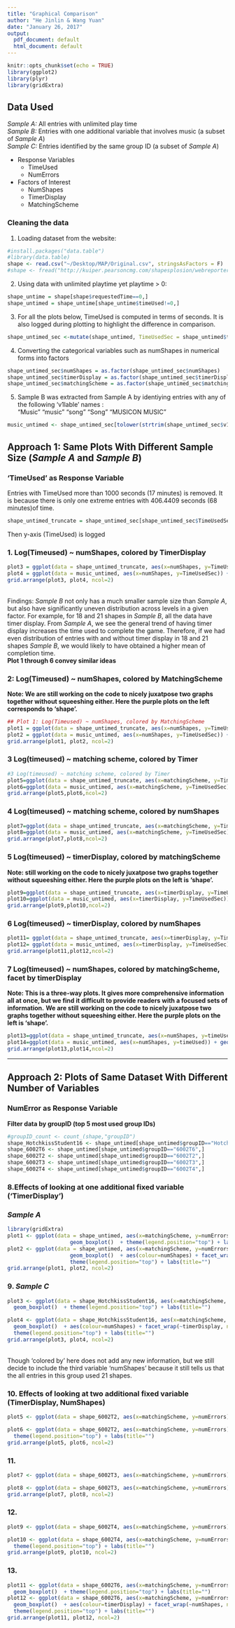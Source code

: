```yaml
---
title: "Graphical Comparison"
author: "He Jinlin & Wang Yuan"
date: "January 26, 2017"
output:
  pdf_document: default
  html_document: default
---
```


```r
knitr::opts_chunk$set(echo = TRUE)
library(ggplot2)
library(plyr)
library(gridExtra)
```

## Data Used
*Sample A:* All entries with unlimited play time  <br />
*Sample B:* Entries with one additional variable that involves music  (a subset of *Sample A*) <br />
*Sample C:* Entries identified by the same group ID (a subset of *Sample A*)

* Response Variables
    + TimeUsed 
    + NumErrors 

* Factors of Interest
    + NumShapes 
    + TimerDisplay 
    + MatchingScheme 

### Cleaning the data

1. Loading dataset from the website: 
```r
#install.packages("data.table")
#library(data.table)
shape <- read.csv("~/Desktop/MAP/Original.csv", stringsAsFactors = F)
#shape <- fread("http://kuiper.pearsoncmg.com/shapesplosion/webreporter.php?game=PerfectionFlash&groupID=&winlose=both&random=false&rows=&type=csv", stringsAsFactors = F)
```
2. Using data with unlimited playtime yet playtime > 0:
```r
shape_untime = shape[shape$requestedTime==0,]
shape_untimed = shape_untime[shape_untime$timeUsed!=0,]
```
3. For all the plots below, TimeUsed is computed in terms of seconds. It is also logged during plotting to highlight the difference in comparison. <br />

```r
shape_untimed_sec <-mutate(shape_untimed, TimeUsedSec = shape_untimed$timeUsed/1000)
```

4. Converting the categorical variables such as numShapes in numerical forms into factors
```r
shape_untimed_sec$numShapes = as.factor(shape_untimed_sec$numShapes)
shape_untimed_sec$timerDisplay = as.factor(shape_untimed_sec$timerDisplay)
shape_untimed_sec$matchingScheme = as.factor(shape_untimed_sec$matchingScheme)
```
5. Sample B was extracted from Sample A by identiying entries with any of the following 'v1lable' names : <br />
"Music" "music" "song" "Song" "MUSICON MUSIC"
```r
music_untimed <- shape_untimed_sec[tolower(strtrim(shape_untimed_sec$v1label,2))=="mu" |                              tolower(strtrim(shape_untimed_sec$v1label,2))=="so",]
```
## Approach 1: Same Plots With Different Sample Size (*Sample A* and *Sample B*)
### 'TimeUsed' as Response Variable
Entries with TimeUsed more than 1000 seconds (17 minutes) is removed. It is because there is only one extreme entries with 406.4409 seconds (68 minutes)of time. <br />
```r
shape_untimed_truncate = shape_untimed_sec[shape_untimed_sec$TimeUsedSec<=1000,]
```
Then y-axis (TimeUsed) is logged  <br />

### 1. Log(Timeused) ~ numShapes, colored by TimerDisplay
```r
plot3 = ggplot(data = shape_untimed_truncate, aes(x=numShapes, y=TimeUsedSec)) + geom_boxplot()  + aes(colour=timerDisplay) + scale_y_log10() + theme(legend.position="top") + labs(title="")
plot4 = ggplot(data = music_untimed, aes(x=numShapes, y=TimeUsedSec)) + geom_boxplot()  + aes(colour=timerDisplay) + scale_y_log10() + theme(legend.position="top") + labs(title="") 
grid.arrange(plot3, plot4, ncol=2)
```
 <br />
 Findings: *Sample B* not only has a much smaller sample size than *Sample A*, but also have significantly uneven distribution across levels in a given factor. For example, for 18 and 21 shapes in *Sample B*, all the data have timer display. From *Sample A*, we see the general trend of having timer display increases the time used to complete the game. Therefore, if we had even distribution of entries with and without timer display in 18 and 21 shapes *Sample B*, we would likely to have obtained a higher mean of completion time. <br />
**Plot 1 through 6 convey similar ideas**  <br />

### 2: Log(Timeused) ~ numShapes, colored by MatchingScheme
**Note: We are still working on the code to nicely juxatpose two graphs together without squeeshing either. Here the purple plots on the left corresponds to 'shape'.** <br />
```r
## Plot 1: Log(Timeused) ~ numShapes, colored by MatchingScheme
plot1 = ggplot(data = shape_untimed_truncate, aes(x=numShapes, y=TimeUsedSec)) + geom_boxplot()  + aes(colour=matchingScheme) + scale_y_log10() + theme(legend.position="top") + labs(title="")
plot2 = ggplot(data = music_untimed, aes(x=numShapes, y=TimeUsedSec)) + geom_boxplot()  + aes(colour=matchingScheme) + scale_y_log10() + theme(legend.position="top") + labs(title="")
grid.arrange(plot1, plot2, ncol=2)
```


### 3 Log(timeused) ~ matching scheme, colored by Timer
```r
#3 Log(timeused) ~ matching scheme, colored by Timer
plot5=ggplot(data = shape_untimed_truncate, aes(x=matchingScheme, y=TimeUsedSec)) + geom_boxplot()  + aes(colour=timerDisplay) + scale_y_log10() + theme(legend.position="top") + labs(title="") 
plot6=ggplot(data = music_untimed, aes(x=matchingScheme, y=TimeUsedSec)) + geom_boxplot()  + aes(colour=timerDisplay) + scale_y_log10() + theme(legend.position="top") + labs(title="") 
grid.arrange(plot5,plot6,ncol=2)
```

### 4 Log(timeused) ~ matching scheme, colored by numShapes
```r
plot7=ggplot(data = shape_untimed_truncate, aes(x=matchingScheme, y=TimeUsedSec)) + geom_boxplot()  + aes(colour=numShapes) + scale_y_log10() + theme(legend.position="top") + labs(title="") 
plot8=ggplot(data = music_untimed, aes(x=matchingScheme, y=TimeUsedSec)) + geom_boxplot()  + aes(colour=numShapes) + scale_y_log10() + theme(legend.position="top") + labs(title="") 
grid.arrange(plot7,plot8,ncol=2)
```

### 5 Log(timeused) ~ timerDisplay, colored by matchingScheme
**Note: still working on the code to nicely juxatpose two graphs together without squeeshing either. Here the purple plots on the left is 'shape'.**  <br />
```r
plot9=ggplot(data = shape_untimed_truncate, aes(x=timerDisplay, y=TimeUsedSec)) + geom_boxplot()  + aes(colour=matchingScheme) + scale_y_log10() + theme(legend.position="top") + labs(title="") 
plot10=ggplot(data = music_untimed, aes(x=timerDisplay, y=TimeUsedSec)) + geom_boxplot()  + aes(colour=matchingScheme) + scale_y_log10() + theme(legend.position="top") + labs(title="") 
grid.arrange(plot9,plot10,ncol=2)
```

### 6 Log(timeused) ~ timerDisplay, colored by numShapes
```r
plot11= ggplot(data = shape_untimed_truncate, aes(x=timerDisplay, y=TimeUsedSec)) + geom_boxplot()  + aes(colour=numShapes) + scale_y_log10() + theme(legend.position="top") + labs(title="") 
plot12= ggplot(data = music_untimed, aes(x=timerDisplay, y=TimeUsedSec)) + geom_boxplot()  + aes(colour=numShapes) + scale_y_log10() + theme(legend.position="top") + labs(title="") 
grid.arrange(plot11,plot12,ncol=2)
```

### 7 Log(timeused) ~ numShapes, colored by matchingScheme, facet by timerDisplay
**Note: This is a three-way plots. It gives more comprehensive information all at once, but we find it difficult to provide readers with a focused sets of information.**
**We are still working on the code to nicely juxatpose two graphs together without squeeshing either. Here the purple plots on the left is 'shape'.**
``` r
plot13=ggplot(data = shape_untimed_truncate, aes(x=numShapes, y=timeUsed)) + geom_boxplot()  + aes(colour=matchingScheme) + scale_y_log10() + facet_wrap(~timerDisplay, ncol=4) + theme(legend.position="top") + labs(title="") 
plot14=ggplot(data = music_untimed, aes(x=numShapes, y=timeUsed)) + geom_boxplot()  + aes(colour=matchingScheme) + scale_y_log10() + facet_wrap(~timerDisplay, ncol=4) + theme(legend.position="top") + labs(title="") 
grid.arrange(plot13,plot14,ncol=2)
```

____________________


## Approach 2: Plots of Same Dataset With Different Number of Variables
### NumError as Response Variable
**Filter data by groupID (top 5 most used group IDs)**
``` r
#groupID_count <- count_(shape,"groupID")
shape_HotchkissStudent16 <- shape_untimed[shape_untimed$groupID=="HotchkissStudent16",]
shape_6002T6 <- shape_untimed[shape_untimed$groupID=="6002T6",]
shape_6002T2 <- shape_untimed[shape_untimed$groupID=="6002T2",]
shape_6002T3 <- shape_untimed[shape_untimed$groupID=="6002T3",]
shape_6002T4 <- shape_untimed[shape_untimed$groupID=="6002T4",]
```

### 8.Effects of looking at one additional fixed variable ('TimerDisplay')
### *Sample A*
```r
library(gridExtra)
plot1 <- ggplot(data = shape_untimed, aes(x=matchingScheme, y=numErrors)) +
                    geom_boxplot()  + theme(legend.position="top") + labs(title="")
plot2 <- ggplot(data = shape_untimed, aes(x=matchingScheme, y=numErrors)) + 
                    geom_boxplot()  + aes(colour=numShapes) + facet_wrap(~timerDisplay, ncol=4) +
                    theme(legend.position="top") + labs(title="") 
grid.arrange(plot1, plot2, ncol=2)
```

### 9. *Sample C*           
```r
plot3 <- ggplot(data = shape_HotchkissStudent16, aes(x=matchingScheme, y=numErrors)) +
  geom_boxplot()  + theme(legend.position="top") + labs(title="")

plot4 <- ggplot(data = shape_HotchkissStudent16, aes(x=matchingScheme, y=numErrors)) + 
  geom_boxplot()  + aes(colour=numShapes) + facet_wrap(~timerDisplay, ncol=4) +
  theme(legend.position="top") + labs(title="") 
grid.arrange(plot3, plot4, ncol=2)
```
<br />
Though 'colored by' here does not add any new information, but we still decide to include the third variable 'numShapes' because it still tells us that the all entries in this group used 21 shapes.

### 10. Effects of looking at two additional fixed variable (TimerDisplay, NumShapes)
```r
plot5 <- ggplot(data = shape_6002T2, aes(x=matchingScheme, y=numErrors)) +geom_boxplot()  + theme(legend.position="top") + labs(title="")

plot6 <- ggplot(data = shape_6002T2, aes(x=matchingScheme, y=numErrors)) + geom_boxplot()  + aes(colour=timerDisplay) + facet_wrap(~numShapes, ncol=4) +
  theme(legend.position="top") + labs(title="") 
grid.arrange(plot5, plot6, ncol=2)
```

### 11.                                                     
```r
plot7 <- ggplot(data = shape_6002T3, aes(x=matchingScheme, y=numErrors)) + geom_boxplot()  + theme(legend.position="top") + labs(title="")

plot8 <- ggplot(data = shape_6002T3, aes(x=matchingScheme, y=numErrors)) +  geom_boxplot()  + aes(colour=timerDisplay) + facet_wrap(~numShapes, ncol=4) + theme(legend.position="top") + labs(title="") 
grid.arrange(plot7, plot8, ncol=2)
```

### 12.                             
```r
plot9 <- ggplot(data = shape_6002T4, aes(x=matchingScheme, y=numErrors)) + geom_boxplot()  + theme(legend.position="top") + labs(title="")

plot10 <- ggplot(data = shape_6002T4, aes(x=matchingScheme, y=numErrors)) +  geom_boxplot()  + aes(colour=timerDisplay) + facet_wrap(~numShapes, ncol=4) +
  theme(legend.position="top") + labs(title="") 
grid.arrange(plot9, plot10, ncol=2)
```

### 13.                        
```r
plot11 <- ggplot(data = shape_6002T6, aes(x=matchingScheme, y=numErrors)) +
  geom_boxplot()  + theme(legend.position="top") + labs(title="")
plot12 <- ggplot(data = shape_6002T6, aes(x=matchingScheme, y=numErrors)) + 
  geom_boxplot()  + aes(colour=timerDisplay) + facet_wrap(~numShapes, ncol=4) +
  theme(legend.position="top") + labs(title="") 
grid.arrange(plot11, plot12, ncol=2)
```